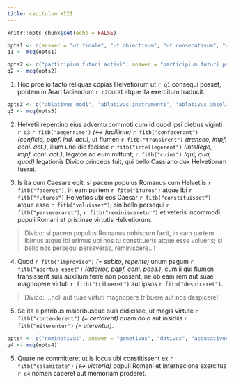 ```yaml
---
title: capitulum XIII
---
```



```r
knitr::opts_chunk$set(echo = FALSE)
```

```r
opts1 <- c(answer = "ut finale", "ut obiectivum", "ut consecutivum", "ut concessivum")
q1 <- mcq(opts1)

opts2 <- c("participium futuri activi", answer = "participium futuri passivi", "gerundium", "infinitivus futuri passivi")
q2 <- mcq(opts2)
```

(1) Hoc proelio facto reliquas copias Helvetiorum ut `r q1` consequi posset, pontem in Arari faciendum `r q2`curat atque ita exercitum traducit.

```r
opts3 <- c("ablativus modi", "ablativus instrumenti", "ablativus absolutus", answer = "ablativus temporis")
q3 <- mcq(opts3)
```

(2) Helvetii repentino eius adventu commoti cum id quod ipsi diebus viginti `r q3` `r fitb("aegerrime")` _(↔︎ facillime)_ `r fitb("confecerant")` _(conficio, pqpf. ind. act.)_, ut flumen `r fitb("transirent")` _(transeo, impf. coni. act.)_, illum uno die fecisse `r fitb("intellegerent")` _(intellego, impf. coni. act.)_, legatos ad eum mittunt; `r fitb("cuius")` _(qui, qua, quod)_ legationis Divico princeps fuit, qui bello Cassiano dux Helvetiorum fuerat. 


(3) Is ita cum Caesare egit: si pacem populus Romanus cum Helvetiis `r fitb("faceret")`, in eam partem `r fitb("ituros")` atque ibi `r fitb("futuros")` Helvetios ubi eos Caesar `r fitb("constituisset")` atque esse `r fitb("voluisset")`; sin bello persequi `r fitb("perseveraret")`, `r fitb("reminisceretur")` et veteris incommodi populi Romani et pristinae virtutis Helvetiorum. 

> Divico: si pacem populus Romanus nobiscum facit, in eam partem ibimus atque ibi erimus ubi nos tu constitueris atque esse volueris; si bello nos persequi perseveras, reminiscere...! 

(4) Quod `r fitb("improviso")` _(= subito, repente)_ unum pagum `r fitb("adortus esset")` _(adorior, pqpf. coni. pass.)_, cum ii qui flumen transissent suis auxilium ferre non possent, ne ob eam rem aut suae magnopere virtuti `r fitb("tribueret")` aut ipsos `r fitb("despiceret")`. 

> Divico: ...noli aut tuae virtuti magnopere tribuere aut nos despicere!

(5) Se ita a patribus maioribusque suis didicisse, ut magis virtute `r fitb("contenderent")` _(= certarent)_ quam dolo aut insidiis `r fitb("niterentur")` _(= uterentur)_.

```r
opts4 <- c("nominativus", answer = "genetivus", "dativus", "accusativus")
q4 <- mcq(opts4)
```

(5) Quare ne committeret ut is locus ubi constitissent ex `r fitb("calamitate")` _(↔ victoria)_ populi Romani et internecione exercitus `r q4` nomen caperet aut memoriam proderet. 